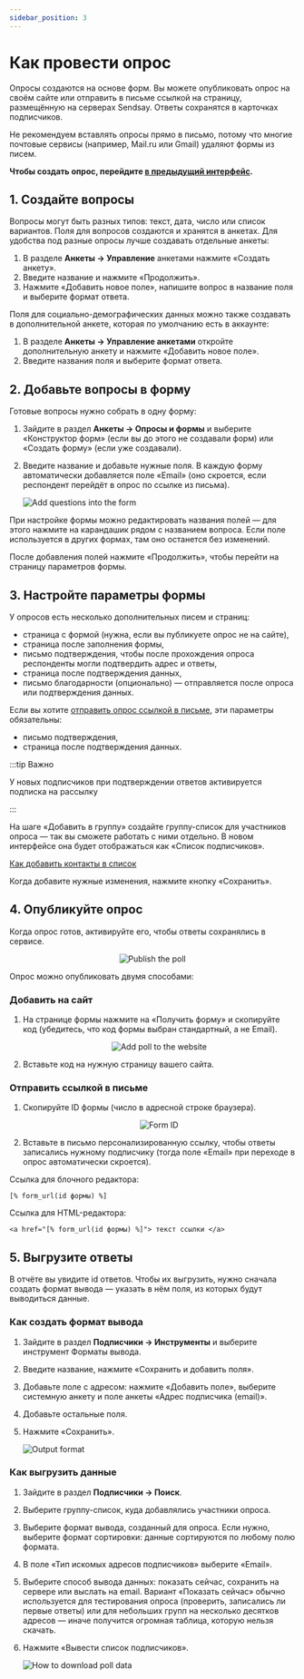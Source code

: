 ```yaml
---
sidebar_position: 3
---
```



# Как провести опрос

Опросы создаются на основе форм. Вы можете опубликовать опрос на своём сайте или отправить в письме ссылкой на страницу, размещённую на серверах Sendsay. Ответы сохранятся в карточках подписчиков.

Не рекомендуем вставлять опросы прямо в письмо, потому что многие почтовые сервисы (например, Mail.ru или Gmail) удаляют формы из писем.

**Чтобы создать опрос, перейдите [в предыдущий интерфейс](https://sendsay.ru/account/).**

## 1. Создайте вопросы

Вопросы могут быть разных типов: текст, дата, число или список вариантов. Поля для вопросов создаются и хранятся в анкетах. Для удобства под разные опросы лучше создавать отдельные анкеты:

1. В разделе **Анкеты → Управление** анкетами нажмите «Создать анкету».
2. Введите название и нажмите «Продолжить».
3. Нажмите «Добавить новое поле», напишите вопрос в название поля и выберите формат ответа.

Поля для социально-демографических данных можно также создавать в дополнительной анкете, которая по умолчанию есть в аккаунте:

1. В разделе **Анкеты → Управление анкетами** откройте дополнительную анкету и нажмите «Добавить новое поле».
2. Введите названия поля и выберите формат ответа.

## 2. Добавьте вопросы в форму

Готовые вопросы нужно собрать в одну форму:

1. Зайдите в раздел **Анкеты → Опросы и формы** и выберите «Конструктор форм» (если вы до этого не создавали форм) или «Создать форму» (если уже создавали).
2. Введите название и добавьте нужные поля. В каждую форму автоматически добавляется поле «Email» (оно скроется, если респондент перейдёт в опрос по ссылке из письма).

   ![Add questions into the form](/img/forms\how-to-conduct-a-poll/add-questions-into-the-form.gif) <br />

При настройке формы можно редактировать названия полей — для этого нажмите на карандашик рядом с названием вопроса. Если поле используется в других формах, там оно останется без изменений.

После добавления полей нажмите «Продолжить», чтобы перейти на страницу параметров формы.

## 3. Настройте параметры формы

У опросов есть несколько дополнительных писем и страниц:

- страница с формой (нужна, если вы публикуете опрос не на сайте),
- страница после заполнения формы,
- письмо подтверждения, чтобы после прохождения опроса респонденты могли подтвердить адрес и ответы,
- страница после подтверждения данных,
- письмо благодарности (опционально) — отправляется после опроса или подтверждения данных.

Если вы хотите [отправить опрос ссылкой в письме](#отправить-ссылкой-в-письме), эти параметры обязательны:

- письмо подтверждения,
- страница после подтверждения данных.

:::tip Важно

У новых подписчиков при подтверждении ответов активируется подписка на рассылку

:::

На шаге «Добавить в группу» cоздайте группу-список для участников опроса — так вы сможете работать с ними отдельно. В новом интерфейсе она будет отображаться как «Список подписчиков».

[Как добавить контакты в список](https://docs.sendsay.ru/subscribers/lists-and-segments/what-is-list#как-добавить-контакты-в-список)

Когда добавите нужные изменения, нажмите кнопку «Сохранить».

## 4. Опубликуйте опрос

Когда опрос готов, активируйте его, чтобы ответы сохранялись в сервисе.

<p align="center">
  <img src={publishPoll} alt="Publish the poll" />
</p>

Опрос можно опубликовать двумя способами:

### Добавить на сайт

1. На странице формы нажмите на «Получить форму» и скопируйте код (убедитесь, что код формы выбран стандартный, а не Email).

   <p align="center">
     <img src={addPollToTheWebsite} alt="Add poll to the website" />
   </p>

2. Вставьте код на нужную страницу вашего сайта.

### Отправить ссылкой в письме

1. Скопируйте ID формы (число в адресной строке браузера).

   <p align="center">
     <img src={formId} alt="Form ID" />
   </p>

2. Вставьте в письмо персонализированную ссылку, чтобы ответы записались нужному подписчику (тогда поле «Email» при переходе в опрос автоматически скроется).

Ссылка для блочного редактора:

```
[% form_url(id формы) %]
```

Ссылка для HTML-редактора:

```
<a href="[% form_url(id формы) %]"> текст ссылки </a>
```

## 5. Выгрузите ответы

В отчёте вы увидите id ответов. Чтобы их выгрузить, нужно сначала создать формат вывода — указать в нём поля, из которых будут выводиться данные.

### Как создать формат вывода

1. Зайдите в раздел **Подписчики → Инструменты** и выберите инструмент Форматы вывода.
2. Введите название, нажмите «Сохранить и добавить поля».
3. Добавьте поле с адресом: нажмите «Добавить поле», выберите системную анкету и поле анкеты «Адрес подписчика (email)».
4. Добавьте остальные поля.
5. Нажмите «Сохранить».

   ![Output format](/img/forms\how-to-conduct-a-poll/output-format.gif) <br />

### Как выгрузить данные

1. Зайдите в раздел **Подписчики → Поиск**.
2. Выберите группу-список, куда добавлялись участники опроса.
3. Выберите формат вывода, созданный для опроса. Если нужно, выберите формат сортировки: данные сортируются по любому полю формата.
4. В поле «Тип искомых адресов подписчиков» выберите «Email».
5. Выберите способ вывода данных: показать сейчас, сохранить на сервере или выслать на email. Вариант «Показать сейчас» обычно используется для тестирования опроса (проверить, записались ли первые ответы) или для небольших групп на несколько десятков адресов — иначе получится огромная таблица, которую нельзя скачать.
6. Нажмите «Вывести список подписчиков».

   ![How to download poll data](/img/forms\how-to-conduct-a-poll/how-to-download-poll-data.gif) <br />
